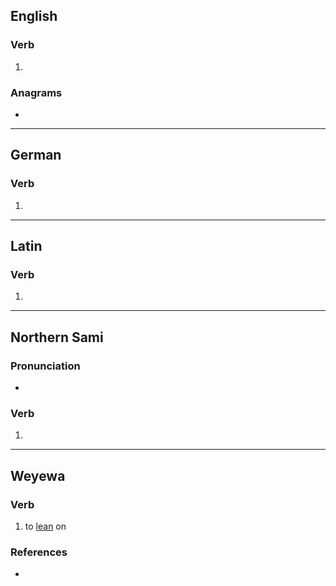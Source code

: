 {{also|Adde|ádde}}
==English==

===Verb===
{{en-verb}}

# {{obsolete spelling of|en|add}}

===Anagrams===
* {{anagrams|en|a=adde|Dade|Edda|dade|dead}}

----

==German==

===Verb===
{{head|de|verb form}}

# {{inflection of|de|adden||1|s|pres|;|1//3|s|sub|I|;|s|imp}}

----

==Latin==

===Verb===
{{la-verb-form|adde}}

# {{inflection of|la|addō||2|s|pres|actv|impr}}

----

==Northern Sami==

===Pronunciation===
* {{se-IPA}}

===Verb===
{{head|se|verb form}}

# {{inflection of|se|addit||1|d|pres|indc|;|3|p|past|indc}}

----

==Weyewa==

===Verb===
{{head|wew|verb}}

# {{lb|wew|Loli}} to [[lean]] on

===References===
* {{r:wew:loli}}
{{normalized|from=ad'de}}